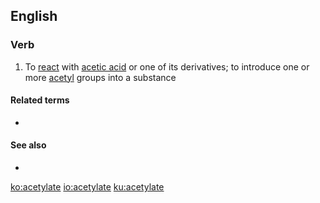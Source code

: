 ==English==

===Verb===
{{en-verb|acetylat}}

# {{lb|en|chemistry}} To [[react]] with [[acetic acid]] or one of its derivatives; to introduce one or more [[acetyl]] groups into a substance

====Related terms====
* {{l|en|acetylation}}

====See also====
* {{pedialite|Acetyl}}

[[ko:acetylate]]
[[io:acetylate]]
[[ku:acetylate]]